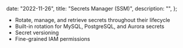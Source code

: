 
  date: "2022-11-26",
  title: "Secrets Manager (SSM)",
  description: "",
};


- Rotate, manage, and retrieve secrets throughout their lifecycle
- Built-in rotation for MySQL, PostgreSQL, and Aurora secrets
- Secret versioning
- Fine-grained IAM permissions
